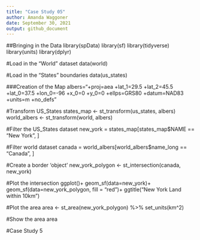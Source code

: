 ```yaml
---
title: "Case Study 05"
author: Amanda Waggoner
date: September 30, 2021
output: github_document
---
```


##Bringing in the Data 
library(spData)
library(sf)
library(tidyverse)
library(units)
library(dplyr)

#Load in the "World" dataset
data(world)

#Load in the "States" boundaries
data(us_states)

###Creation of the Map 
albers="+proj=aea +lat_1=29.5 +lat_2=45.5 +lat_0=37.5 +lon_0=-96 +x_0=0 +y_0=0 +ellps=GRS80 +datum=NAD83 +units=m +no_defs"

#Transform US_States
states_map <- st_transform(us_states, albers)
world_albers <- st_transform(world, albers)

#Filter the US_States dataset
new_york = states_map[states_map$NAME == "New York", ]

#Filter world dataset
canada = world_albers[world_albers$name_long == "Canada", ]


#Create a border 'object'
new_york_polygon <- st_intersection(canada, new_york)

#Plot the intersection
ggplot()+
  geom_sf(data=new_york)+
  geom_sf(data=new_york_polygon, fill = "red")+
  ggtitle("New York Land within 10km")

#Plot the area
area <- st_area(new_york_polygon) %>%
  set_units(km^2)

#Show the area
area

#Case Study 5


 